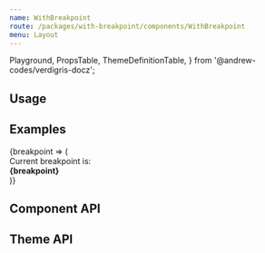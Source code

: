 ```yaml
---
name: WithBreakpoint
route: /packages/with-breakpoint/components/WithBreakpoint
menu: Layout
---
```


  Playground,
  PropsTable,
  ThemeDefinitionTable,
} from '@andrew-codes/verdigris-docz';

## Usage

## Examples

<Playground data-test="examples">
  <WithBreakpoint>
    {breakpoint => (
      <div>
        Current breakpoint is:
        <div>
          <strong>{breakpoint}</strong>
        </div>
      </div>
    )}
  </WithBreakpoint>
</Playground>

## Component API

<PropsTable of={WithBreakpoint} />

## Theme API

<ThemeDefinitionTable of={WithBreakpoint} />
